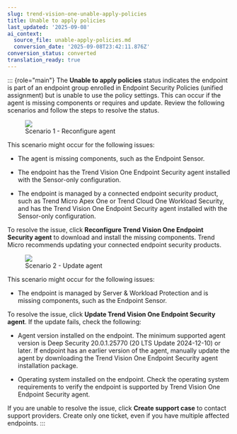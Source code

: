 ```yaml
---
slug: trend-vision-one-unable-apply-policies
title: Unable to apply policies
last_updated: '2025-09-08'
ai_context:
  source_file: unable-apply-policies.md
  conversion_date: '2025-09-08T23:42:11.876Z'
conversion_status: converted
translation_ready: true
---
```


::: {role="main"}
The **Unable to apply policies** status indicates the endpoint is part of an endpoint group enrolled in Endpoint Security Policies (unified assignment) but is unable to use the policy settings. This can occur if the agent is missing components or requires and update. Review the following scenarios and follow the steps to resolve the status.

<figure>
<img src="./images/SEP-XBC-unableApplyPolicy=32370877-44c8-4f38-a5f8-842b380adccf.webp" />
<figcaption>Scenario 1 - Reconfigure agent</figcaption>
</figure>

This scenario might occur for the following issues:

- The agent is missing components, such as the Endpoint Sensor.

- The endpoint has the Trend Vision One Endpoint Security agent installed with the Sensor-only configuration.

- The endpoint is managed by a connected endpoint security product, such as Trend Micro Apex One or Trend Cloud One Workload Security, and has the Trend Vision One Endpoint Security agent installed with the Sensor-only configuration.

To resolve the issue, click **Reconfigure Trend Vision One Endpoint Security agent** to download and install the missing components. Trend Micro recommends updating your connected endpoint security products.

<figure>
<img src="./images/SWP-unableApplyPolicy=e16eac94-93fa-42cd-a889-09d23e86bb45.webp" />
<figcaption>Scenario 2 - Update agent</figcaption>
</figure>

This scenario might occur for the following issues:

- The endpoint is managed by Server & Workload Protection and is missing components, such as the Endpoint Sensor.

To resolve the issue, click **Update Trend Vision One Endpoint Security agent**. If the update fails, check the following:

- Agent version installed on the endpoint. The minimum supported agent version is Deep Security 20.0.1.25770 (20 LTS Update 2024-12-10) or later. If endpoint has an earlier version of the agent, manually update the agent by downloading the Trend Vision One Endpoint Security agent installation package.

- Operating system installed on the endpoint. Check the operating system requirements to verify the endpoint is supported by Trend Vision One Endpoint Security agent.

If you are unable to resolve the issue, click **Create support case** to contact support providers. Create only one ticket, even if you have multiple affected endpoints.
:::
